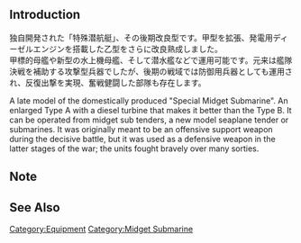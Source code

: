 {{EquipmentInfo|309}}

==Introduction==
独自開発された「特殊潜航艇」、その後期改良型です。甲型を拡張、発電用ディーゼルエンジンを搭載した乙型をさらに改良熟成しました。<br> 
甲標的母艦や新型の水上機母艦、そして潜水艦などで運用可能です。元来は艦隊決戦を補助する攻撃型兵器でしたが、後期の戦域では防御用兵器としても運用され、反復出撃を実現、奮戦健闘した部隊も存在します。

A late model of the domestically produced "Special Midget Submarine". An enlarged Type A with a diesel turbine that makes it better than the Type B. It can be operated from midget sub tenders, a new model seaplane tender or submarines. It was originally meant to be an offensive support weapon during the decisive battle, but it was used as a defensive weapon in the latter stages of the war; the units fought bravely over many sorties.

==Note==


==See Also==

{{Equipmentlist}}
[[Category:Equipment]]
[[Category:Midget Submarine]]